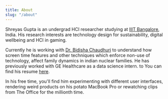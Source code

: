 ---
title: About
slug: "/about"
---

Shreyas Gupta is an undergrad HCI researcher studying at <a href="https://www.iiitb.ac.in" target="_blank">IIIT Bangalore</a>, India. His research interests are technology design for sustainability, digital wellbeing and HCI in gaming.

Currently he is working with <a href="https://www.iiitb.ac.in/faculty/bidisha-chaudhuri" target="_blank">Dr. Bidisha Chaudhuri</a> to understand how screen time features and other techniques which enforce non-use of technology, affect family dynamics in indian nuclear families. He has previously worked with GE Healthcare as a data science intern. to You can find his resume <a href="./resume.pdf" target="_blank">here</a>.

In his free time, you'll find him experimenting with different user interfaces, rendering weird products on his potato MacBook Pro or rewatching clips from The Office for the millionth time. 

